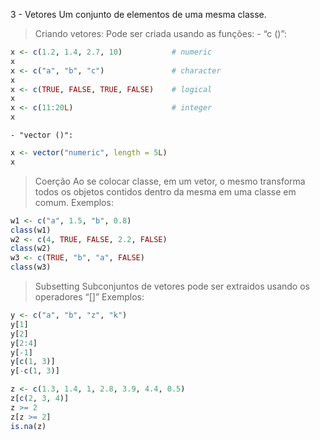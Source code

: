 3 - Vetores
Um conjunto de elementos de uma mesma classe.

> Criando vetores:
Pode ser criada usando as funções:
    - "c ()":
```r
x <- c(1.2, 1.4, 2.7, 10)           # numeric
x
x <- c("a", "b", "c")               # character
x
x <- c(TRUE, FALSE, TRUE, FALSE)    # logical
x
x <- c(11:20L)                      # integer
x
```
    - "vector ()":
```r
x <- vector("numeric", length = 5L)
x
```

> Coerção
Ao se colocar classe, em um vetor, o mesmo transforma todos os objetos
contidos dentro da mesma em uma classe em comum.
Exemplos:
```r
w1 <- c("a", 1.5, "b", 0.8)
class(w1)
w2 <- c(4, TRUE, FALSE, 2.2, FALSE)
class(w2)
w3 <- c(TRUE, "b", "a", FALSE)
class(w3)
```

> Subsetting
Subconjuntos de vetores pode ser extraidos usando os operadores "[]"
Exemplos:
```r
y <- c("a", "b", "z", "k")
y[1]
y[2]
y[2:4]
y[-1]
y[c(1, 3)]
y[-c(1, 3)]

z <- c(1.3, 1.4, 1, 2.8, 3.9, 4.4, 0.5)
z[c(2, 3, 4)]
z >= 2
z[z >= 2]
is.na(z)
```